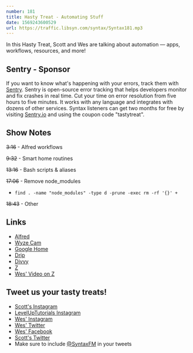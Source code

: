 ```yaml
---
number: 181
title: Hasty Treat - Automating Stuff
date: 1569243600529
url: https://traffic.libsyn.com/syntax/Syntax181.mp3
---
```


In this Hasty Treat, Scott and Wes are talking about automation — apps, workflows, resources, and more!

## Sentry - Sponsor
If you want to know what's happening with your errors, track them with [Sentry](https://sentry.io/). Sentry is open-source error tracking that helps developers monitor and fix crashes in real time. Cut your time on error resolution from five hours to five minutes. It works with any language and integrates with dozens of other services. Syntax listeners can get two months for free by visiting [Sentry.io](https://sentry.io/) and using the coupon code "tastytreat".

## Show Notes

~~3:16~~ - Alfred workflows

~~9:32~~ - Smart home routines

~~13:16~~ - Bash scripts & aliases

~~17:06~~ - Remove node_modules

* `find . -name "node_modules" -type d -prune -exec rm -rf '{}' +`

~~18:43~~ - Other

## Links
* [Alfred](https://www.alfredapp.com/)
* [Wyze Cam](https://www.wyze.com/)
* [Google Home](https://store.google.com/gb/product/google_home)
* [Drip](https://www.drip.com/)
* [Divvy](https://mizage.com/divvy/)
* [Z](https://github.com/rupa/z)
* [Wes' Video on Z](https://www.youtube.com/watch?v=qbNn5zJLZU0)

## Tweet us your tasty treats!
* [Scott's Instagram](https://www.instagram.com/stolinski/)
* [LevelUpTutorials Instagram](https://www.instagram.com/LevelUpTutorials/)
* [Wes' Instagram](https://www.instagram.com/wesbos/)
* [Wes' Twitter](https://twitter.com/wesbos)
* [Wes' Facebook](https://www.facebook.com/wesbos.developer)
* [Scott's Twitter](https://twitter.com/stolinski)
* Make sure to include [@SyntaxFM](https://twitter.com/SyntaxFM) in your tweets